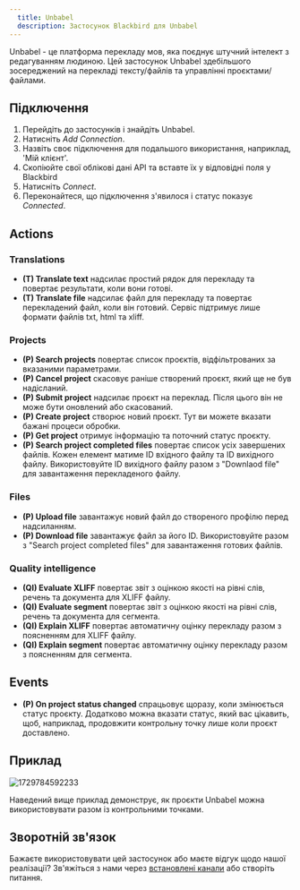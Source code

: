 ```yaml
---
  title: Unbabel
  description: Застосунок Blackbird для Unbabel
---
```


<LinkCard title="Переглянути на Github" target="_blank" href="https://github.com/bb-io/Unbabel" icon="github" />
 

Unbabel - це платформа перекладу мов, яка поєднує штучний інтелект з редагуванням людиною. Цей застосунок Unbabel здебільшого зосереджений на перекладі тексту/файлів та управлінні проєктами/файлами.

## Підключення

1. Перейдіть до застосунків і знайдіть Unbabel.
2. Натисніть _Add Connection_.
3. Назвіть своє підключення для подальшого використання, наприклад, 'Мій клієнт'.
4. Скопіюйте свої облікові дані API та вставте їх у відповідні поля у Blackbird
5. Натисніть _Connect_.
6. Переконайтеся, що підключення з'явилося і статус показує _Connected_.

## Actions

### Translations

- **(T) Translate text** надсилає простий рядок для перекладу та повертає результати, коли вони готові.
- **(T) Translate file** надсилає файл для перекладу та повертає перекладений файл, коли він готовий. Сервіс підтримує лише формати файлів txt, html та xliff.

### Projects

- **(P) Search projects** повертає список проєктів, відфільтрованих за вказаними параметрами.
- **(P) Cancel project** скасовує раніше створений проєкт, який ще не був надісланий.
- **(P) Submit project** надсилає проєкт на переклад. Після цього він не може бути оновлений або скасований.
- **(P) Create project** створює новий проєкт. Тут ви можете вказати бажані процеси обробки.
- **(P) Get project** отримує інформацію та поточний статус проєкту.
- **(P) Search project completed files** повертає список усіх завершених файлів. Кожен елемент матиме ID вхідного файлу та ID вихідного файлу. Використовуйте ID вихідного файлу разом з "Downlaod file" для завантаження перекладеного файлу.

### Files

- **(P) Upload file** завантажує новий файл до створеного профілю перед надсиланням.
- **(P) Download file** завантажує файл за його ID. Використовуйте разом з "Search project completed files" для завантаження готових файлів.

### Quality intelligence

- **(QI) Evaluate XLIFF** повертає звіт з оцінкою якості на рівні слів, речень та документа для XLIFF файлу.
- **(QI) Evaluate segment** повертає звіт з оцінкою якості на рівні слів, речень та документа для сегмента.
- **(QI) Explain XLIFF** повертає автоматичну оцінку перекладу разом з поясненням для XLIFF файлу.
- **(QI) Explain segment** повертає автоматичну оцінку перекладу разом з поясненням для сегмента.

## Events

- **(P) On project status changed** спрацьовує щоразу, коли змінюється статус проєкту. Додатково можна вказати статус, який вас цікавить, щоб, наприклад, продовжити контрольну точку лише коли проєкт доставлено.

## Приклад

![1729784592233](https://raw.githubusercontent.com/bb-io/Unbabel/main/image/README/1729784592233.png)

Наведений вище приклад демонструє, як проєкти Unbabel можна використовувати разом із контрольними точками.

## Зворотній зв'язок

Бажаєте використовувати цей застосунок або маєте відгук щодо нашої реалізації? Зв'яжіться з нами через [встановлені канали](https://www.blackbird.io/) або створіть питання.